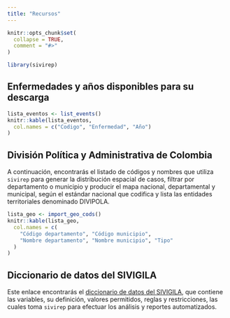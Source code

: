 ```yaml
---
title: "Recursos"
---
```


```r
knitr::opts_chunk$set(
  collapse = TRUE,
  comment = "#>"
)
```

```r
library(sivirep)
```

## Enfermedades y años disponibles para su descarga

```r
lista_eventos <- list_events()
knitr::kable(lista_eventos,
  col.names = c("Codigo", "Enfermedad", "Año")
)
```

## División Política y Administrativa de Colombia

A continuación, encontrarás el listado de códigos y nombres que utiliza `sivirep` para generar la distribución espacial de casos, filtrar por departamento o municipio y producir el mapa nacional, departamental y municipal, según el estándar nacional que codifica y lista las entidades territoriales denominado DIVIPOLA.

```r
lista_geo <- import_geo_cods()
knitr::kable(lista_geo,
  col.names = c(
    "Código departamento", "Código municipio",
    "Nombre departamento", "Nombre municipio", "Tipo"
  )
)
```

## Diccionario de datos del SIVIGILA

Este enlace encontrarás el [diccionario de datos del SIVIGILA](https://www.dssa.gov.co/images/documentos/sivigila2017/Anexo%202%20Diccionario%20datos.pdf), que contiene las variables, su definición, valores permitidos, reglas y restricciones, las cuales toma `sivirep` para efectuar los análisis y reportes automatizados.
